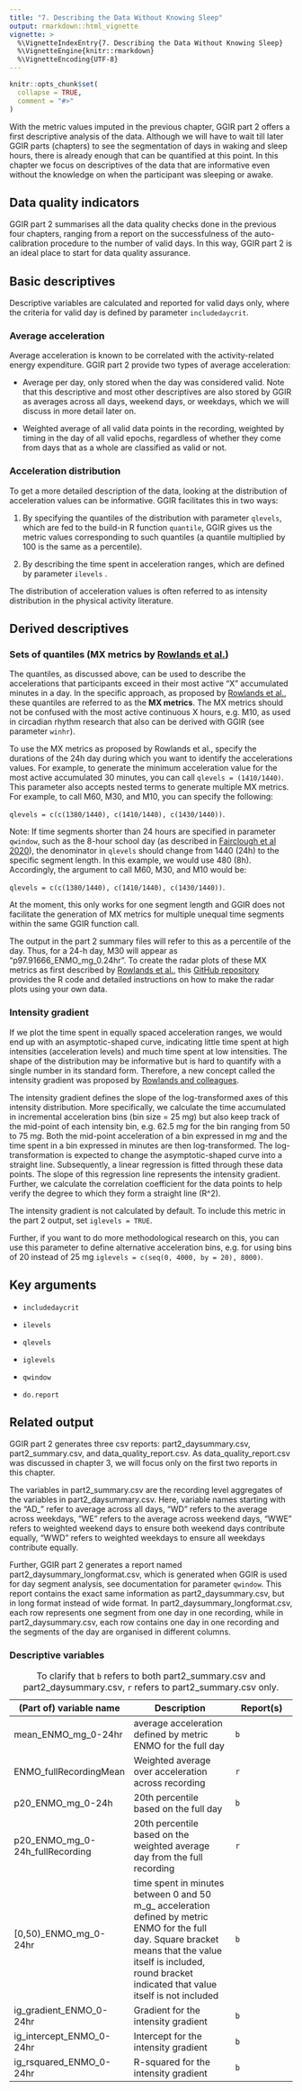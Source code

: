 ```yaml
---
title: "7. Describing the Data Without Knowing Sleep"
output: rmarkdown::html_vignette
vignette: >
  %\VignetteIndexEntry{7. Describing the Data Without Knowing Sleep}
  %\VignetteEngine{knitr::rmarkdown}
  %\VignetteEncoding{UTF-8}
---
```


```r
knitr::opts_chunk$set(
  collapse = TRUE,
  comment = "#>"
)
```

With the metric values imputed in the previous chapter, GGIR part 2 offers a first descriptive analysis of the data.
Although we will have to wait till later GGIR parts (chapters) to see the segmentation of days in waking and sleep hours, there is already enough that can be quantified at this point.
In this chapter we focus on descriptives of the data that are informative even without the knowledge on when the participant was sleeping or awake.

## Data quality indicators

GGIR part 2 summarises all the data quality checks done in the previous four chapters, ranging from a report on the successfulness of the auto-calibration procedure to the number of valid days.
In this way, GGIR part 2 is an ideal place to start for data quality assurance.

## Basic descriptives

Descriptive variables are calculated and reported for valid days only, where the criteria for valid day is defined by parameter `includedaycrit`.

### Average acceleration

Average acceleration is known to be correlated with the activity-related energy expenditure.
GGIR part 2 provide two types of average acceleration:

-   Average per day, only stored when the day was considered valid.
    Note that this descriptive and most other descriptives are also stored by GGIR as averages across all days, weekend days, or weekdays, which we will discuss in more detail later on.

-   Weighted average of all valid data points in the recording, weighted by timing in the day of all valid epochs, regardless of whether they come from days that as a whole are classified as valid or not.

### Acceleration distribution

To get a more detailed description of the data, looking at the distribution of acceleration values can be informative. GGIR facilitates this in two ways:

1.  By specifying the quantiles of the distribution with parameter `qlevels`, which are fed to the build-in R function `quantile`, GGIR gives us the metric values corresponding to such quantiles (a quantile multiplied by 100 is the same as a percentile).

2.  By describing the time spent in acceleration ranges, which are defined by parameter `ilevels` .

The distribution of acceleration values is often referred to as intensity distribution in the physical activity literature.

## Derived descriptives

### Sets of quantiles (MX metrics by [Rowlands et al.](https://pubmed.ncbi.nlm.nih.gov/29360664/))

The quantiles, as discussed above, can be used to describe the accelerations that participants exceed in their most active “X” accumulated minutes in a day.
In the specific approach, as proposed by [Rowlands et al.](https://pubmed.ncbi.nlm.nih.gov/31808014/), these quantiles are referred to as the **MX metrics**.
The MX metrics should not be confused with the most active continuous X hours, e.g.
M10, as used in circadian rhythm research that also can be derived with GGIR (see parameter `winhr`).

To use the MX metrics as proposed by Rowlands et al., specify the durations of the 24h day during which you want to identify the accelerations values.
For example, to generate the minimum acceleration value for the most active accumulated 30 minutes, you can call `qlevels = (1410/1440)`.
This parameter also accepts nested terms to generate multiple MX metrics. For example, to call M60, M30, and M10, you can specify the following:

`qlevels = c(c(1380/1440), c(1410/1440), c(1430/1440))`.

Note: If time segments shorter than 24 hours are specified in parameter `qwindow`, such as the 8-hour school day (as described in [Fairclough et al 2020](https://pubmed.ncbi.nlm.nih.gov/31593604/)), the denominator in `qlevels` should change from 1440 (24h) to the specific segment length. In this example, we would use 480 (8h). Accordingly, the argument to call M60, M30, and M10 would be:

`qlevels = c(c(1380/1440), c(1410/1440), c(1430/1440))`.

At the moment, this only works for one segment length and GGIR does not facilitate the generation of MX metrics for multiple unequal time segments within the same GGIR function call. 

The output in the part 2 summary files will refer to this as a percentile of the day.
Thus, for a 24-h day, M30 will appear as “p97.91666_ENMO_mg_0.24hr”.
To create the radar plots of these MX metrics as first described by [Rowlands et al.](https://pubmed.ncbi.nlm.nih.gov/31808014/), this [GitHub repository](https://github.com/Maylor8/RadarPlotGenerator) provides the R code and detailed instructions on how to make the radar plots using your own data.

### Intensity gradient

If we plot the time spent in equally spaced acceleration ranges, we would end up with an asymptotic-shaped curve, indicating little time spent at high intensities (acceleration levels) and much time spent at low intensities.
The shape of the distribution may be informative but is hard to quantify with a single number in its standard form.
Therefore, a new concept called the intensity gradient was proposed by [Rowlands and colleagues](https://pubmed.ncbi.nlm.nih.gov/29360664/).

The intensity gradient defines the slope of the log-transformed axes of this intensity distribution.
More specifically, we calculate the time accumulated in incremental acceleration bins (bin size = 25 m*g*) but also keep track of the mid-point of each intensity bin, e.g. 62.5 m*g* for the bin ranging from 50 to 75 m*g*.
Both the mid-point acceleration of a bin expressed in m*g* and the time spent in a bin expressed in minutes are then log-transformed.
The log-transformation is expected to change the asymptotic-shaped curve into a straight line.
Subsequently, a linear regression is fitted through these data points.
The slope of this regression line represents the intensity gradient.
Further, we calculate the correlation coefficient for the data points to help verify the degree to which they form a straight line (R^2).

The intensity gradient is not calculated by default.
To include this metric in the part 2 output, set `iglevels = TRUE`.

Further, if you want to do more methodological research on this, you can use this parameter to define alternative acceleration bins, e.g. for using bins of 20 instead of 25 mg `iglevels = c(seq(0, 4000, by = 20), 8000)`.

## Key arguments

-   `includedaycrit`

-   `ilevels`

-   `qlevels`

-   `iglevels`

-   `qwindow`

-   `do.report`

## Related output

GGIR part 2 generates three csv reports: part2_daysummary.csv, part2_summary.csv, and data_quality_report.csv.
As data_quality_report.csv was discussed in chapter 3, we will focus only on the first two reports in this chapter.

The variables in part2_summary.csv are the recording level aggregates of the variables in part2_daysummary.csv.
Here, variable names starting with the “AD\_” refer to average across all days, “WD” refers to the average across weekdays, “WE” refers to the average across weekend days, “WWE” refers to weighted weekend days to ensure both weekend days contribute equally, “WWD” refers to weighted weekdays to ensure all weekdays contribute equally.

Further, GGIR part 2 generates a report named part2_daysummary_longformat.csv, which is generated when GGIR is used for day segment analysis, see documentation for parameter `qwindow`.
This report contains the exact same information as part2_daysummary.csv, but in long format instead of wide format.
In part2_daysummary_longformat.csv, each row represents one segment from one day in one recording, while in part2_daysummary.csv, each row contains one day in one recording and the segments of the day are organised in different columns.

### Descriptive variables

| (Part of) variable name         | Description                                                                                                                                                                                                          | Report(s) |
|--------------------|----------------------------------|------------------|
| mean_ENMO_mg_0-24hr             | average acceleration defined by metric ENMO for the full day                                                                                                                                                         | `b`       |
| ENMO_fullRecordingMean          | Weighted average over acceleration across recording                                                                                                                                                                  | `r`       |
| p20_ENMO_mg_0-24h               | 20th percentile based on the full day                                                                                                                                                                                | `b`       |
| p20_ENMO_mg_0-24h_fullRecording | 20th percentile based on the weighted average day from the full recording                                                                                                                                            | `r`       |
| [0,50)\_ENMO_mg_0-24hr          | time spent in minutes between 0 and 50 m_g\_ acceleration defined by metric ENMO for the full day. Square bracket means that the value itself is included, round bracket indicated that value itself is not included | `b`       |
| ig_gradient_ENMO_0-24hr         | Gradient for the intensity gradient                                                                                                                                                                                  | `b`       |
| ig_intercept_ENMO_0-24hr        | Intercept for the intensity gradient                                                                                                                                                                                 | `b`       |
| ig_rsquared_ENMO_0-24hr         | R-squared for the intensity gradient                                                                                                                                                                                 | `b`       |

: To clarify that `b` refers to both part2_summary.csv and part2_daysummary.csv, `r` refers to part2_summary.csv only.
